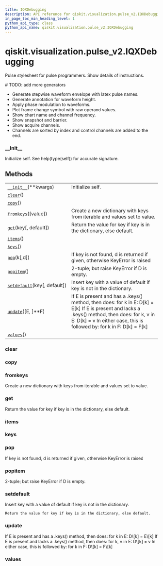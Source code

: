 ```yaml
---
title: IQXDebugging
description: API reference for qiskit.visualization.pulse_v2.IQXDebugging
in_page_toc_min_heading_level: 1
python_api_type: class
python_api_name: qiskit.visualization.pulse_v2.IQXDebugging
---
```


# qiskit.visualization.pulse\_v2.IQXDebugging

<Class id="qiskit.visualization.pulse_v2.IQXDebugging" isDedicatedPage={true} github="https://github.com/qiskit/qiskit/tree/stable/0.17/qiskit/visualization/pulse_v2/stylesheet.py" signature="IQXDebugging(**kwargs)">
  Pulse stylesheet for pulse programmers. Show details of instructions.

  \# TODO: add more generators

  *   Generate stepwise waveform envelope with latex pulse names.
  *   Generate annotation for waveform height.
  *   Apply phase modulation to waveforms.
  *   Plot frame change symbol with raw operand values.
  *   Show chart name and channel frequency.
  *   Show snapshot and barrier.
  *   Show acquire channels.
  *   Channels are sorted by index and control channels are added to the end.

  ### \_\_init\_\_

  <Function id="qiskit.visualization.pulse_v2.IQXDebugging.__init__" name="__init__" signature="__init__(**kwargs)">
    Initialize self. See help(type(self)) for accurate signature.
  </Function>

  ## Methods

  |                                                                                                                                                 |                                                                                                                                                                                                                               |
  | ----------------------------------------------------------------------------------------------------------------------------------------------- | ----------------------------------------------------------------------------------------------------------------------------------------------------------------------------------------------------------------------------- |
  | [`__init__`](#qiskit.visualization.pulse_v2.IQXDebugging.__init__ "qiskit.visualization.pulse_v2.IQXDebugging.__init__")(\*\*kwargs)            | Initialize self.                                                                                                                                                                                                              |
  | [`clear`](#qiskit.visualization.pulse_v2.IQXDebugging.clear "qiskit.visualization.pulse_v2.IQXDebugging.clear")()                               |                                                                                                                                                                                                                               |
  | [`copy`](#qiskit.visualization.pulse_v2.IQXDebugging.copy "qiskit.visualization.pulse_v2.IQXDebugging.copy")()                                  |                                                                                                                                                                                                                               |
  | [`fromkeys`](#qiskit.visualization.pulse_v2.IQXDebugging.fromkeys "qiskit.visualization.pulse_v2.IQXDebugging.fromkeys")(\[value])              | Create a new dictionary with keys from iterable and values set to value.                                                                                                                                                      |
  | [`get`](#qiskit.visualization.pulse_v2.IQXDebugging.get "qiskit.visualization.pulse_v2.IQXDebugging.get")(key\[, default])                      | Return the value for key if key is in the dictionary, else default.                                                                                                                                                           |
  | [`items`](#qiskit.visualization.pulse_v2.IQXDebugging.items "qiskit.visualization.pulse_v2.IQXDebugging.items")()                               |                                                                                                                                                                                                                               |
  | [`keys`](#qiskit.visualization.pulse_v2.IQXDebugging.keys "qiskit.visualization.pulse_v2.IQXDebugging.keys")()                                  |                                                                                                                                                                                                                               |
  | [`pop`](#qiskit.visualization.pulse_v2.IQXDebugging.pop "qiskit.visualization.pulse_v2.IQXDebugging.pop")(k\[,d])                               | If key is not found, d is returned if given, otherwise KeyError is raised                                                                                                                                                     |
  | [`popitem`](#qiskit.visualization.pulse_v2.IQXDebugging.popitem "qiskit.visualization.pulse_v2.IQXDebugging.popitem")()                         | 2-tuple; but raise KeyError if D is empty.                                                                                                                                                                                    |
  | [`setdefault`](#qiskit.visualization.pulse_v2.IQXDebugging.setdefault "qiskit.visualization.pulse_v2.IQXDebugging.setdefault")(key\[, default]) | Insert key with a value of default if key is not in the dictionary.                                                                                                                                                           |
  | [`update`](#qiskit.visualization.pulse_v2.IQXDebugging.update "qiskit.visualization.pulse_v2.IQXDebugging.update")(\[E, ]\*\*F)                 | If E is present and has a .keys() method, then does: for k in E: D\[k] = E\[k] If E is present and lacks a .keys() method, then does: for k, v in E: D\[k] = v In either case, this is followed by: for k in F: D\[k] = F\[k] |
  | [`values`](#qiskit.visualization.pulse_v2.IQXDebugging.values "qiskit.visualization.pulse_v2.IQXDebugging.values")()                            |                                                                                                                                                                                                                               |

  ### clear

  <Function id="qiskit.visualization.pulse_v2.IQXDebugging.clear" name="clear" signature="clear() → None. Remove all items from D." />

  ### copy

  <Function id="qiskit.visualization.pulse_v2.IQXDebugging.copy" name="copy" signature="copy() → a shallow copy of D" />

  ### fromkeys

  <Function id="qiskit.visualization.pulse_v2.IQXDebugging.fromkeys" name="fromkeys" signature="fromkeys(value=None, /)">
    Create a new dictionary with keys from iterable and values set to value.
  </Function>

  ### get

  <Function id="qiskit.visualization.pulse_v2.IQXDebugging.get" name="get" signature="get(key, default=None, /)">
    Return the value for key if key is in the dictionary, else default.
  </Function>

  ### items

  <Function id="qiskit.visualization.pulse_v2.IQXDebugging.items" name="items" signature="items() → a set-like object providing a view on D’s items" />

  ### keys

  <Function id="qiskit.visualization.pulse_v2.IQXDebugging.keys" name="keys" signature="keys() → a set-like object providing a view on D’s keys" />

  ### pop

  <Function id="qiskit.visualization.pulse_v2.IQXDebugging.pop" name="pop" signature="pop(k[, d]) → v, remove specified key and return the corresponding value.">
    If key is not found, d is returned if given, otherwise KeyError is raised
  </Function>

  ### popitem

  <Function id="qiskit.visualization.pulse_v2.IQXDebugging.popitem" name="popitem" signature="popitem() → (k, v), remove and return some (key, value) pair as a">
    2-tuple; but raise KeyError if D is empty.
  </Function>

  ### setdefault

  <Function id="qiskit.visualization.pulse_v2.IQXDebugging.setdefault" name="setdefault" signature="setdefault(key, default=None, /)">
    Insert key with a value of default if key is not in the dictionary.

    Return the value for key if key is in the dictionary, else default.
  </Function>

  ### update

  <Function id="qiskit.visualization.pulse_v2.IQXDebugging.update" name="update" signature="update([E, ]**F) → None. Update D from dict/iterable E and F.">
    If E is present and has a .keys() method, then does: for k in E: D\[k] = E\[k] If E is present and lacks a .keys() method, then does: for k, v in E: D\[k] = v In either case, this is followed by: for k in F: D\[k] = F\[k]
  </Function>

  ### values

  <Function id="qiskit.visualization.pulse_v2.IQXDebugging.values" name="values" signature="values() → an object providing a view on D’s values" />
</Class>

